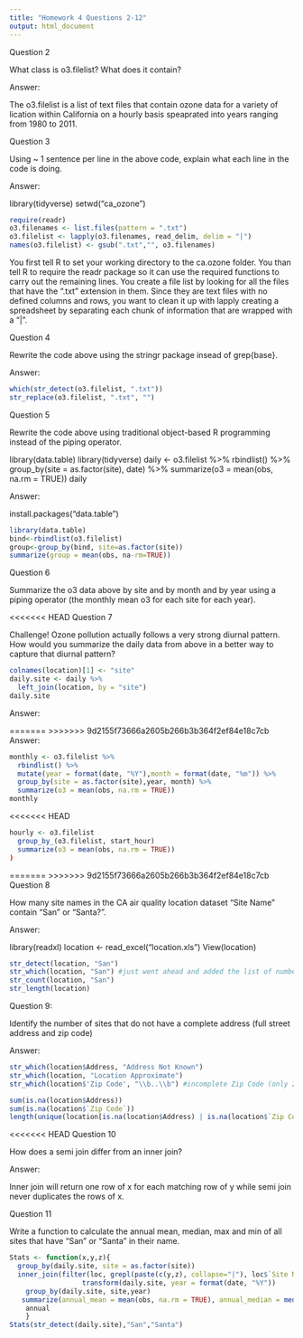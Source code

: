```yaml
---
title: "Homework 4 Questions 2-12"
output: html_document
---
```


Question 2

What class is o3.filelist? What does it contain?

Answer:

The o3.filelist is a list of text files that contain ozone data for a variety of lication within California on a hourly basis speaprated into years ranging from 1980 to 2011.  

Question 3

Using ~ 1 sentence per line in the above code, explain what each line in the code is doing.

Answer:

library(tidyverse)
setwd("ca_ozone")
```r
require(readr)
o3.filenames <- list.files(pattern = ".txt")
o3.filelist <- lapply(o3.filenames, read_delim, delim = "|")
names(o3.filelist) <- gsub(".txt","", o3.filenames)
```

You first tell R to set your working directory to the ca.ozone folder.  You than tell R to require the readr package so it can use the required functions to carry out the remaining lines.  You create a file list by looking for all the files that have the ".txt" extension in them.  Since they are text files with no defined columns and rows, you want to clean it up with lapply creating a spreadsheet by separating each chunk of information that are wrapped with a "|".  

Question 4

Rewrite the code above using the stringr package insead of grep{base}.

Answer:

```r
which(str_detect(o3.filelist, ".txt"))
str_replace(o3.filelist, ".txt", "")
```

Question 5

Rewrite the code above using traditional object-based R programming instead of the piping operator.

library(data.table)
library(tidyverse)
daily <- o3.filelist %>%
  rbindlist() %>%
  group_by(site = as.factor(site), date) %>%
  summarize(o3 = mean(obs, na.rm = TRUE))
daily

Answer:

install.packages("data.table")
```r
library(data.table)
bind<-rbindlist(o3.filelist)
group<-group_by(bind, site=as.factor(site))
summarize(group = mean(obs, na-rm=TRUE))

```

Question 6

Summarize the o3 data above by site and by month and by year using a piping operator (the monthly mean o3 for each site for each year).

<<<<<<< HEAD
Question 7

Challenge! Ozone pollution actually follows a very strong diurnal pattern. How would you summarize the daily data from above in a better way to capture that diurnal pattern?

```r
colnames(location)[1] <- "site"
daily.site <- daily %>%
  left_join(location, by = "site")
daily.site

```

Answer:


=======
>>>>>>> 9d2155f73666a2605b266b3b364f2ef84e18c7cb
Answer:

```r
monthly <- o3.filelist %>%
  rbindlist() %>%
  mutate(year = format(date, "%Y"),month = format(date, "%m")) %>%
  group_by(site = as.factor(site),year, month) %>%
  summarize(o3 = mean(obs, na.rm = TRUE))
monthly
```

<<<<<<< HEAD
```r
hourly <- o3.filelist 
  group_by_(o3.filelist, start_hour) 
  summarize(o3 = mean(obs, na.rm = TRUE))
)
```


=======
>>>>>>> 9d2155f73666a2605b266b3b364f2ef84e18c7cb
Question 8

How many site names in the CA air quality location dataset “Site Name” contain “San” or “Santa?”.

Answer:

library(readxl)
location <- read_excel("location.xls")
View(location)

```r
str_detect(location, "San")
str_which(location, "San") #just went ahead and added the list of numbers here (Site names with "San" or "Santa" equals 95)
str_count(location, "San")
str_length(location)
```

Question 9:

Identify the number of sites that do not have a complete address (full street address and zip code)

Answer:

```r
str_which(location$Address, "Address Not Known")
str_which(location, "Location Approximate")
str_which(location$'Zip Code', "\\b..\\b") #incomplete Zip Code (only 2 digits?)

sum(is.na(location$Address))
sum(is.na(location$`Zip Code`))
length(unique(location[is.na(location$Address) | is.na(location$`Zip Code`),]$Site))

```

<<<<<<< HEAD
Question 10

How does a semi join differ from an inner join?

Answer:

Inner join will return one row of x for each matching row of y while semi join never duplicates the rows of x.  

Question 11

Write a function to calculate the annual mean, median, max and min of all sites that have “San” or “Santa” in their name.

```r
Stats <- function(x,y,z){
  group_by(daily.site, site = as.factor(site))
  inner_join(filter(loc, grepl(paste(c(y,z), collapse="|"), loc$`Site Name`)), by = "site")
                  transform(daily.site, year = format(date, "%Y")) 
    group_by(daily.site, site,year) 
   summarize(annual_mean = mean(obs, na.rm = TRUE), annual_median = median(obs, na.rm = TRUE),annual_max = max(obs, na.rm = TRUE),annual_min = min(obs, na.rm = TRUE) )
    annual
    }
Stats(str_detect(daily.site),"San","Santa") 
  

```


